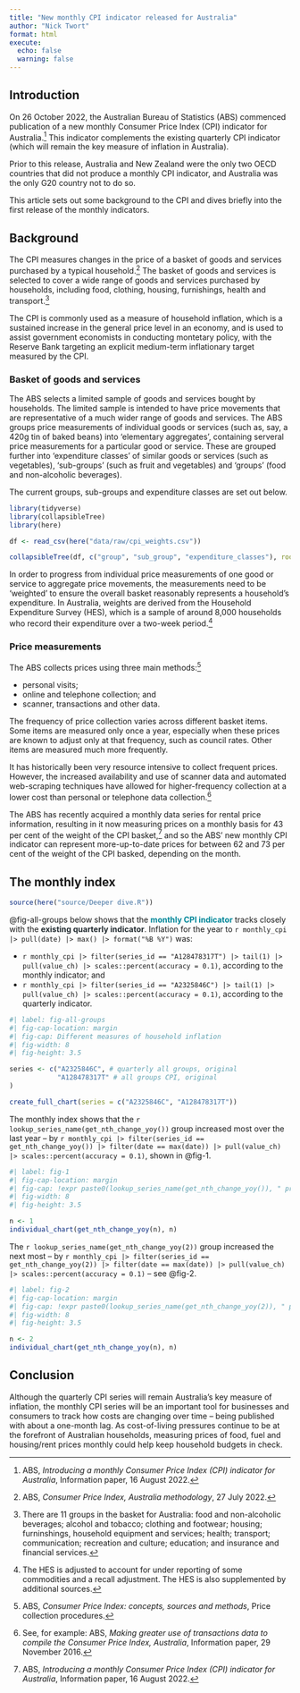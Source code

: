 ```yaml
---
title: "New monthly CPI indicator released for Australia"
author: "Nick Twort"
format: html
execute: 
  echo: false
  warning: false
---
```


## Introduction

On 26 October 2022, the Australian Bureau of Statistics (ABS) commenced publication of a new monthly Consumer Price Index (CPI) indicator for Australia.^[ABS, *Introducing a monthly Consumer Price Index (CPI) indicator for Australia*, Information paper, 16 August 2022.] This indicator complements the existing quarterly CPI indicator (which will remain the key measure of inflation in Australia).

Prior to this release, Australia and New Zealand were the only two OECD countries that did not produce a monthly CPI indicator, and Australia was the only G20 country not to do so.

This article sets out some background to the CPI and dives briefly into the first release of the monthly indicators.

## Background

The CPI measures changes in the price of a basket of goods and services purchased by a typical household.^[ABS, *Consumer Price Index, Australia methodology*, 27 July 2022.] The basket of goods and services is selected to cover a wide range of goods and services purchased by households, including food, clothing, housing, furnishings, health and transport.^[There are 11 groups in the basket for Australia: food and non-alcoholic beverages; alcohol and tobacco; clothing and footwear; housing; furninshings, household equipment and services; health; transport; communication; recreation and culture; education; and insurance and financial services.]

The CPI is commonly used as a measure of household inflation, which is a sustained increase in the general price level in an economy, and is used to assist government economists in conducting montetary policy, with the Reserve Bank targeting an explicit medium-term inflationary target measured by the CPI.

### Basket of goods and services

The ABS selects a limited sample of goods and services bought by households. The limited sample is intended to have price movements that are representative of a much wider range of goods and services. The ABS groups price measurements of individual goods or services (such as, say, a 420g tin of baked beans) into 'elementary aggregates', containing serveral price measurements for a particular good or service. These are grouped further into 'expenditure classes' of similar goods or services (such as vegetables), 'sub-groups' (such as fruit and vegetables) and 'groups' (food and non-alcoholic beverages).

The current groups, sub-groups and expenditure classes are set out below.


```r

library(tidyverse)
library(collapsibleTree)
library(here)

df <- read_csv(here("data/raw/cpi_weights.csv"))

collapsibleTree(df, c("group", "sub_group", "expenditure_classes"), root = "All groups", linkLength = 200, fontSize = 12)


```


In order to progress from individual price measurements of one good or service to aggregate price movements, the measurements need to be 'weighted' to ensure the overall basket reasonably represents a household's expenditure. In Australia, weights are derived from the Household Expenditure Survey (HES), which is a sample of around 8,000 households who record their expenditure over a two-week period.^[The HES is adjusted to account for under reporting of some commodities and a recall adjustment. The HES is also supplemented by additional sources.]

### Price measurements

The ABS collects prices using three main methods:^[ABS, *Consumer Price Index: concepts, sources and methods*, Price collection procedures.]

- personal visits;
- online and telephone collection; and
- scanner, transactions and other data.

The frequency of price collection varies across different basket items. Some items are measured only once a year, especially when these prices are known to adjust only at that frequency, such as council rates. Other items are measured much more frequently.

It has historically been very resource intensive to collect frequent prices. However, the increased availability and use of scanner data and automated web-scraping techniques have allowed for higher-frequency collection at a lower cost than personal or telephone data collection.^[See, for example: ABS, *Making greater use of transactions data to compile the Consumer Price Index, Australia*, Information paper, 29 November 2016.]

The ABS has recently acquired a monthly data series for rental price information, resulting in it now measuring prices on a monthly basis for 43 per cent of the weight of the CPI basket,^[ABS, *Introducing a monthly Consumer Price Index (CPI) indicator for Australia*, Information paper, 16 August 2022.] and so the ABS' new monthly CPI indicator can represent more-up-to-date prices for between 62 and 73 per cent of the weight of the CPI basked, depending on the month.

## The monthly index

```r
source(here("source/Deeper dive.R")) 
```


@fig-all-groups below shows that the [monthly CPI indicator]{style="color: #008698; font-weight: bold"} tracks closely with the [existing quarterly indicator]{style="color: #232C31; font-weight: bold"}. Inflation for the year to `r monthly_cpi |> pull(date) |> max() |> format("%B %Y")` was:

- `r monthly_cpi |> filter(series_id == "A128478317T") |> tail(1) |> pull(value_ch) |> scales::percent(accuracy = 0.1)`, according to the monthly indicator; and
- `r monthly_cpi |> filter(series_id == "A2325846C") |> tail(1) |> pull(value_ch) |> scales::percent(accuracy = 0.1)`, according to the quarterly indicator.


```r
#| label: fig-all-groups
#| fig-cap-location: margin
#| fig-cap: Different measures of household inflation
#| fig-width: 8
#| fig-height: 3.5

series <- c("A2325846C", # quarterly all groups, original
            "A128478317T" # all groups CPI, original
) 

create_full_chart(series = c("A2325846C", "A128478317T"))


```


The monthly index shows that the `r lookup_series_name(get_nth_change_yoy())` group increased most over the last year -- by `r monthly_cpi |> filter(series_id == get_nth_change_yoy()) |> filter(date == max(date)) |> pull(value_ch) |> scales::percent(accuracy = 0.1)`, shown in @fig-1.


```r
#| label: fig-1
#| fig-cap-location: margin
#| fig-cap: !expr paste0(lookup_series_name(get_nth_change_yoy()), " prices")
#| fig-width: 8
#| fig-height: 3.5

n <- 1
individual_chart(get_nth_change_yoy(n), n)


```

The `r lookup_series_name(get_nth_change_yoy(2))` group increased the next most -- by `r monthly_cpi |> filter(series_id == get_nth_change_yoy(2)) |> filter(date == max(date)) |> pull(value_ch) |> scales::percent(accuracy = 0.1)` -- see @fig-2.


```r
#| label: fig-2
#| fig-cap-location: margin
#| fig-cap: !expr paste0(lookup_series_name(get_nth_change_yoy(2)), " prices")
#| fig-width: 8
#| fig-height: 3.5

n <- 2
individual_chart(get_nth_change_yoy(n), n)


```

## Conclusion

Although the quarterly CPI series will remain Australia's key measure of inflation, the monthly CPI series will be an important tool for businesses and consumers to track how costs are changing over time -- being published with about a one-month lag. As cost-of-living pressures continue to be at the forefront of Australian households, measuring prices of food, fuel and housing/rent prices monthly could help keep household budgets in check.